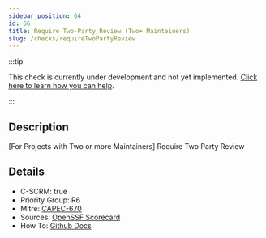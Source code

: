 ```yaml
---
sidebar_position: 64
id: 66
title: Require Two-Party Review (Two+ Maintainers)
slug: /checks/requireTwoPartyReview
---
```


<!-- BANNER:START -->
:::tip

This check is currently under development and not yet implemented. [Click here to learn how you can help](/contribute).

:::
<!-- BANNER:END -->

<!-- DESCRIPTION:START -->
## Description
[For Projects with Two or more Maintainers] Require Two Party Review
<!-- DESCRIPTION:END -->

<!-- DETAILS:START -->
## Details
- C-SCRM: true
- Priority Group: R6
- Mitre: [CAPEC-670](https://capec.mitre.org/data/definitions/670.html)
- Sources: [OpenSSF Scorecard](https://github.com/ossf/scorecard/blob/main/docs/checks.md#code-review)
- How To: [Github Docs](https://docs.github.com/en/repositories/configuring-branches-and-merges-in-your-repository/managing-protected-branches/about-protected-branches#require-pull-request-reviews-before-merging)

<!-- DETAILS:END -->
